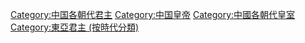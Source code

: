 [[Category:中国各朝代君主|Category:中国各朝代君主]]
[[Category:中国皇帝|Category:中国皇帝]]
[[Category:中國各朝代皇室|Category:中國各朝代皇室]]
[[Category:東亞君主_(按時代分類)|Category:東亞君主 (按時代分類)]]